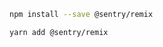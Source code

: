 ```bash {tabTitle:npm}
npm install --save @sentry/remix
```

```bash {tabTitle:Yarn}
yarn add @sentry/remix
```
